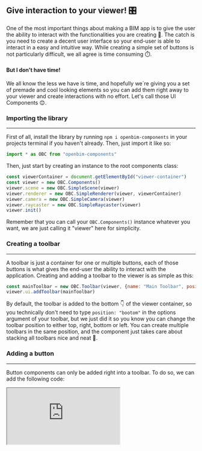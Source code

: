 ## Give interaction to your viewer! 🎛️
One of the most important things about making a BIM app is to give the user the ability to interact with the functionalities you are creating 🚀. The catch is you need to create a decent user interface so your end-user is able to interact in a easy and intuitive way. While creating a simple set of buttons is not particularly difficult, we all agree is time consuming ⏱️. 
#### But I don't have time!
We all know the less we have is time, and hopefully we´re giving you a set of premade and cool looking elements so you can add them right away to your viewer and create interactions with no effort. Let's call those UI Components 😊.
### Importing the library
---
First of all, install the library by running `npm i openbim-components` in your projects terminal if you haven't already. Then, just import it like so:

```js
import * as OBC from "openbim-components"
```
Then, just start by creating an instance to the root components class:

```js
const viewerContainer = document.getElementById("viewer-container")
const viewer = new OBC.Components()
viewer.scene = new OBC.SimpleScene(viewer)
viewer.renderer = new OBC.SimpleRenderer(viewer, viewerContainer)
viewer.camera = new OBC.SimpleCamera(viewer)
viewer.raycaster = new OBC.SimpleRaycaster(viewer)
viewer.init()
```
Remember that you can call your `OBC.Components()` instance whatever you want, we are just calling it "viewer" here for simplicity.
### Creating a toolbar
---
A toolbar is just a container for one or multiple buttons, each of those buttons is what gives the end-user the ability to interact with the application. Creating and adding a toolbar to the viewer is as simple as this:

```js
const mainToolbar = new OBC.Toolbar(viewer, {name: "Main Toolbar", position: "bottom"})
viewer.ui.addToolbar(mainToolbar)
```
By default, the toolbar is added to the bottom 👇 of the viewer container, so you technically don't need to type `position: "bootom"` in the options argument of your toolbar, but we just did it so you know you can change the toolbar position to either top, right, bottom or left. You can create multiple toolbars in the same position, and the component just takes care about stacking all toolbars nice and neat 🤯.
### Adding a button
---
Button components can only be added right into a toolbar. To do so, we can add the following code:


  <iframe src="https://ifcjs.github.io/components/src/core/UIManager/index.html"></iframe>

  